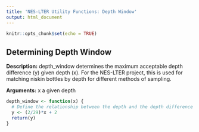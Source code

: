 ```yaml
---
title: 'NES-LTER Utility Functions: Depth Window'
output: html_document
---
```


```r
knitr::opts_chunk$set(echo = TRUE)
```

## Determining Depth Window

**Description:** depth_window determines the maximum acceptable depth difference (y) given depth (x). For the NES-LTER project, this is used for matching niskin bottles by depth for different methods of sampling.

**Arguments:** 
    x       a given depth

```r

depth_window <- function(x) {
  # Define the relationship between the depth and the depth difference
  y <- (2/29)*x + 2
  return(y)
}
```
